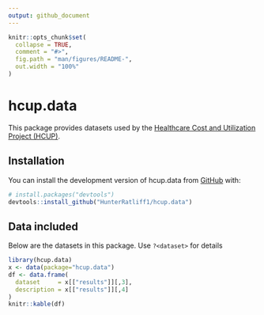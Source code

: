 ```yaml
---
output: github_document
---
```


<!-- README.md is generated from README.Rmd. Please edit that file -->

```r
knitr::opts_chunk$set(
  collapse = TRUE,
  comment = "#>",
  fig.path = "man/figures/README-",
  out.width = "100%"
)
```

# hcup.data

<!-- badges: start -->
<!-- badges: end -->

This package provides datasets used by the [Healthcare Cost and Utilization Project (HCUP)](https://www.hcup-us.ahrq.gov/tools_software.jsp). 

## Installation

You can install the development version of hcup.data from [GitHub](https://github.com/) with:

``` r
# install.packages("devtools")
devtools::install_github("HunterRatliff1/hcup.data")
```

## Data included

Below are the datasets in this package. Use `?<dataset>` for details

```r
library(hcup.data)
x <- data(package="hcup.data")
df <- data.frame(
  dataset     = x[["results"]][,3],
  description = x[["results"]][,4]
)
knitr::kable(df)
```

